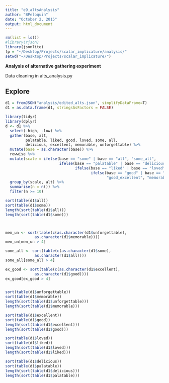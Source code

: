 ```yaml
---
title: "e9_altsAnalysis"
author: "BPeloquin"
date: "October 2, 2015"
output: html_document
---
```


```r
rm(list = ls())
#library(rjson)
library(jsonlite)
fp = "~/Desktop/Projects/scalar_implicature/analysis/"
setwd("~/Desktop/Projects/scalar_implicature/")
```

**Analysis of alternative gathering experiment**

Data cleaning in alts_analysis.py

Explore
--------
```r
d1 = fromJSON("analysis/edited_alts.json", simplifyDataFrame=T)
d1 = as.data.frame(d1, stringsAsFactors = FALSE)
```

```r
library(tidyr)
library(dplyr)
d <- d1 %>% 
  select(-high, -low) %>%
  gather(base, alt, 
         palatable, liked, good, loved, some, all, 
         delicious, excellent, memorable, unforgettable) %>%
  mutate(base = as.character(base)) %>%
  rowwise %>%
  mutate(scale = ifelse(base == "some" | base == "all", "some_all", 
                        ifelse(base == "palatable" | base == "delicious", "palatable_delicious",
                               ifelse(base == "liked" | base == "loved", "liked_loved",
                                      ifelse(base == "good" | base == "excellent", 
                                             "good_excellent", "memorable_unforgettable"))))) %>%
  group_by(scale, alt) %>%
  summarise(n = n()) %>%
  filter(n >= 10)
```

```r
sort(table(d1$all))
sort(table(d1$some))
length(sort(table(d1$all)))
length(sort(table(d1$some)))



mem_un <- sort(table(c(as.character(d1$unforgettable), 
             as.character(d1$memorable))))
mem_un[mem_un > 4]

some_all <- sort(table(c(as.character(d1$some), 
             as.character(d1$all))))
some_all[some_all > 4]

ex_good <- sort(table(c(as.character(d1$excellent), 
             as.character(d1$good))))
ex_good[ex_good > 4]


sort(table(d1$unforgettable))
sort(table(d1$memorable))
length(sort(table(d1$unforgettable)))
length(sort(table(d1$memorable)))

sort(table(d1$excellent))
sort(table(d1$good))
length(sort(table(d1$excellent)))
length(sort(table(d1$good)))

sort(table(d1$loved))
sort(table(d1$liked))
length(sort(table(d1$loved)))
length(sort(table(d1$liked)))

sort(table(d1$delicious))
sort(table(d1$palatable))
length(sort(table(d1$delicious)))
length(sort(table(d1$palatable)))


```


